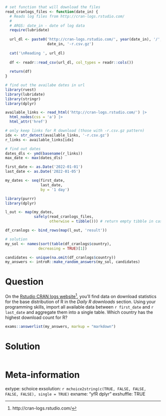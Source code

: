 ```r
# set function that will download the files
read_cranlogs_files <- function(date_in) {
  # Reads log files from http://cran-logs.rstudio.com/
  #
  # ARGS: date_in - date of log data
  require(lubridate)
  
  url_dl <- paste0('http://cran-logs.rstudio.com/', year(date_in), '/',
                   date_in, '-r.csv.gz')
  
  cat('\nReading ', url_dl)
  
  df <- readr::read_csv(url_dl, col_types = readr::cols())
  
  return(df)
}

# find out the availabe dates in url
library(rvest)
library(lubridate)
library(stringr)
library(dplyr)

available_links <- read_html('http://cran-logs.rstudio.com/') |>
  html_nodes(css = 'a') |>
  html_attr('href')

# only keep links for R download (those with -r.csv.gz pattern)
idx <- str_detect(available_links, '-r.csv.gz')
r_links <- available_links[idx]

# find out dates 
dates_dls <- ymd(basename(r_links))
max_date <- max(dates_dls)

first_date <- as.Date('2022-01-01')
last_date <- as.Date('2022-01-05')

my_dates <- seq(first_date, 
                last_date, 
                by = '1 day')

library(purrr) 
library(dplyr)

l_out <- map(my_dates, 
             safely(read_cranlogs_files, 
                    otherwise = tibble())) # return empty tibble in case of error

df_cranlogs <- bind_rows(map(l_out, 'result'))

# solution 
my_sol <- names(sort(table(df_cranlogs$country), 
               decreasing = TRUE)[1])
```

```r
candidates <- unique(na.omit(df_cranlogs$country))
my_answers <- introR::make_random_answers(my_sol, candidates)
```

Question
========

On the [Rstudio CRAN logs website](http://cran-logs.rstudio.com/)^[http://cran-logs.rstudio.com/], you'll find data on download statistics for the base distribution of R in the _Daily R downloads_ section. Using your programming skills, import all available data between `r first_date` and `r last_date` and aggregate them into a single table. Which country has the highest download count for R?


```r
exams::answerlist(my_answers, markup = "markdown")
```


Solution
================

```r
```


Meta-information
================
extype: schoice
exsolution: `r mchoice2string(c(TRUE, FALSE, FALSE, FALSE, FALSE), single = TRUE)`
exname: "yfR dplyr"
exshuffle: TRUE

